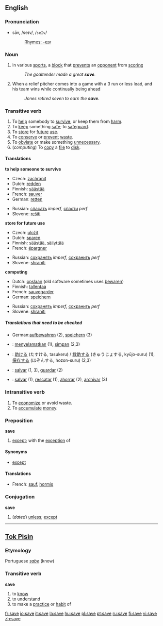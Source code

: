==English==

{{rank|front|France|London|578|save|length|play|remained}}

===Pronunciation===
*sāv, /seɪv/, /<tt>seIv</tt>/
*:[[Rhymes:English:-eɪv|Rhymes: -eɪv]]

===Noun===
{{en-noun-reg}}

# In various [[sport]]s, a [[block]] that [[prevent]]s an [[opponent]] from [[scoring]]
#: ''The goaltender made a great '''save'''.''
#{{baseball}} When a relief pitcher comes into a game with a 3 run or less lead, and his team wins while continually being ahead
#: ''Jones retired seven to earn the '''save'''.''

===Transitive verb===
{{en-infl-reg-other-e|sav|e}}

# To [[help]] somebody to [[survive]], or keep them from [[harm]].
# To [[keep]] something [[safe]]; to [[safeguard]].
# To [[store]] for [[future]] [[use]].
# To [[conserve]] or [[prevent]] [[waste]].
# To [[obviate]] or make something [[unnecessary]].
# (''computing'') To [[copy]] a [[file]] to [[disk]].

====Translations====
'''to help someone to survive'''
{{top}}
*Czech: [[zachránit]]
*Dutch: [[redden]]
*Finnish: [[säästää]]
*French: [[sauver]]
*German: [[retten]]
{{mid}}
*Russian: [[спасать]] ''imperf'', [[спасти]] ''perf''
*Slovene: [[rešiti]]
{{bottom}}

'''store for future use'''
{{top}}
*Czech: [[uložit]]
*Dutch: [[sparen]]
*Finnish: [[säästää]], [[säilyttää]]
*French: [[épargner]]
{{mid}}
*Russian: [[сохранять]] ''imperf'', [[сохранить]] ''perf''
*Slovene: [[shraniti]]
{{bottom}}

'''computing'''
{{top}}
*Dutch: [[opslaan]] (old software sometimes uses [[bewaren]])
*Finnish: [[tallentaa]]
*French: [[sauvegarder]]
*German: [[speichern]]
{{mid}}
*Russian: [[сохранять]] ''imperf'', [[сохранить]] ''perf''
*Slovene: [[shraniti]]
{{bottom}}

=====Translations that need to be checked=====
{{checktrans}}
*German:[[aufbewahren]] (2), [[speichern]] (3)
*{{ttbc|Indonesian}}: [[selamat|menyelamatkan]] (1), [[simpan]] (2,3)
*{{ttbc|Japanese}}: [[助ける]] (たすける, tasukeru) / [[救助する]] (きゅうじょする, kyūjo-suru) (1), [[保存する]] (ほぞんする, hozon-suru) (2,3)
*{{ttbc|Portuguese}}: [[salvar]] (1, 3), [[guardar]] (2)
*{{ttbc|Spanish}}: [[salvar]] (1), [[rescatar]] (1), [[ahorrar]] (2), [[archivar]] (3)

===Intransitive verb===
{{en-infl-reg-other-e|sav|e}}

# To [[economize]] or avoid waste.
# To [[accumulate]] [[money]].

===Preposition===
'''save'''

# [[except]]; with the [[exception]] of

====Synonyms====
*[[except]]

====Translations====
*French: [[sauf]], [[hormis]]

===Conjugation===
'''save'''
#(''dated'') [[unless]]; [[except]]

----

==[[Tok Pisin]]==
===Etymology===
Portuguese ''[[sabe]]'' (know)

===Transitive verb===
'''save'''

# to [[know]]
# to [[understand]]
# to make a [[practice]] or [[habit]] of

[[fr:save]]
[[io:save]]
[[it:save]]
[[la:save]]
[[hu:save]]
[[pl:save]]
[[pt:save]]
[[ru:save]]
[[fi:save]]
[[vi:save]]
[[zh:save]]